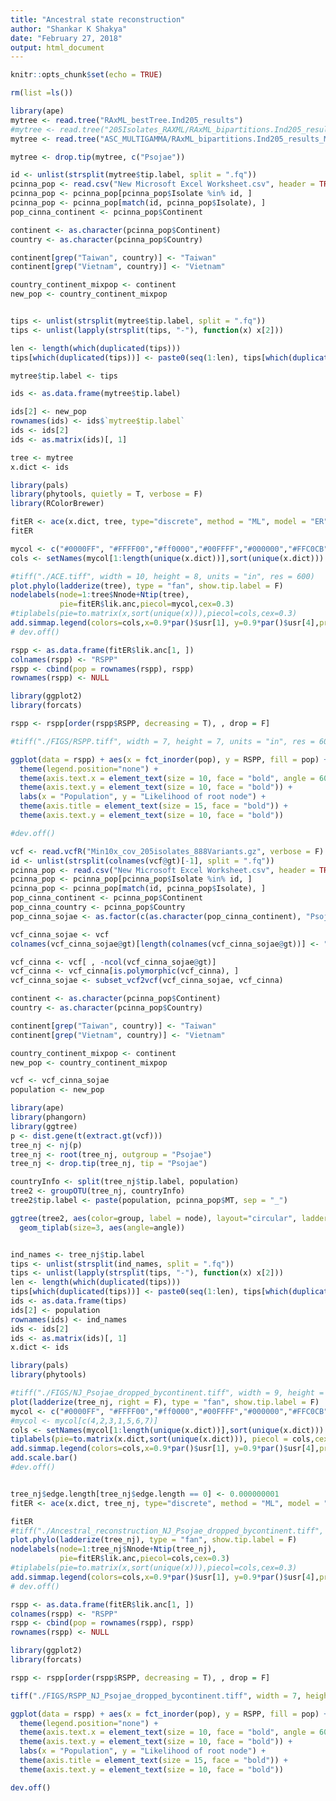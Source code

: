 ---
title: "Ancestral state reconstruction"
author: "Shankar K Shakya"
date: "February 27, 2018"
output: html_document
---

```{r setup, include=FALSE}
knitr::opts_chunk$set(echo = TRUE)
```

```{r}
rm(list =ls())

library(ape)
mytree <- read.tree("RAxML_bestTree.Ind205_results")
#mytree <- read.tree("205Isolates_RAXML/RAxML_bipartitions.Ind205_results")
mytree <- read.tree("ASC_MULTIGAMMA/RAxML_bipartitions.Ind205_results_MULTIGAMMAI")

mytree <- drop.tip(mytree, c("Psojae"))

id <- unlist(strsplit(mytree$tip.label, split = ".fq"))
pcinna_pop <- read.csv("New Microsoft Excel Worksheet.csv", header = TRUE)
pcinna_pop <- pcinna_pop[pcinna_pop$Isolate %in% id, ]
pcinna_pop <- pcinna_pop[match(id, pcinna_pop$Isolate), ]
pop_cinna_continent <- pcinna_pop$Continent

continent <- as.character(pcinna_pop$Continent)
country <- as.character(pcinna_pop$Country)

continent[grep("Taiwan", country)] <- "Taiwan"
continent[grep("Vietnam", country)] <- "Vietnam"

country_continent_mixpop <- continent
new_pop <- country_continent_mixpop


tips <- unlist(strsplit(mytree$tip.label, split = ".fq"))
tips <- unlist(lapply(strsplit(tips, "-"), function(x) x[2]))

len <- length(which(duplicated(tips)))
tips[which(duplicated(tips))] <- paste0(seq(1:len), tips[which(duplicated(tips))])

mytree$tip.label <- tips

ids <- as.data.frame(mytree$tip.label)

ids[2] <- new_pop
rownames(ids) <- ids$`mytree$tip.label`
ids <- ids[2]
ids <- as.matrix(ids)[, 1]

tree <- mytree
x.dict <- ids

library(pals)
library(phytools, quietly = T, verbose = F)
library(RColorBrewer)

fitER <- ace(x.dict, tree, type="discrete", method = "ML", model = "ER", marginal = FALSE)
fitER

mycol <- c("#0000FF", "#FFFF00","#ff0000","#00FFFF","#000000","#FFC0CB","#00ff00", "#FF00FF") %>% setNames(unique(new_pop))
cols <- setNames(mycol[1:length(unique(x.dict))],sort(unique(x.dict)))

#tiff("./ACE.tiff", width = 10, height = 8, units = "in", res = 600)
plot.phylo(ladderize(tree), type = "fan", show.tip.label = F)
nodelabels(node=1:tree$Nnode+Ntip(tree),
           pie=fitER$lik.anc,piecol=mycol,cex=0.3)
#tiplabels(pie=to.matrix(x,sort(unique(x))),piecol=cols,cex=0.3)
add.simmap.legend(colors=cols,x=0.9*par()$usr[1], y=0.9*par()$usr[4],prompt=FALSE,fsize=0.9)
# dev.off()

rspp <- as.data.frame(fitER$lik.anc[1, ])
colnames(rspp) <- "RSPP"
rspp <- cbind(pop = rownames(rspp), rspp)
rownames(rspp) <- NULL

library(ggplot2)
library(forcats)

rspp <- rspp[order(rspp$RSPP, decreasing = T), , drop = F]

#tiff("./FIGS/RSPP.tiff", width = 7, height = 7, units = "in", res = 600)

ggplot(data = rspp) + aes(x = fct_inorder(pop), y = RSPP, fill = pop) + geom_bar(stat = "identity", fill = cols[as.numeric(rownames(rspp))]) + 
  theme(legend.position="none") +
  theme(axis.text.x = element_text(size = 10, face = "bold", angle = 60, hjust = 1)) +
  theme(axis.text.y = element_text(size = 10, face = "bold")) +
  labs(x = "Population", y = "Likelihood of root node") +
  theme(axis.title = element_text(size = 15, face = "bold")) +
  theme(axis.text.y = element_text(size = 10, face = "bold")) 

#dev.off()

```


```{r}

vcf <- read.vcfR("Min10x_cov_205isolates_888Variants.gz", verbose = F)
id <- unlist(strsplit(colnames(vcf@gt)[-1], split = ".fq"))
pcinna_pop <- read.csv("New Microsoft Excel Worksheet.csv", header = TRUE)
pcinna_pop <- pcinna_pop[pcinna_pop$Isolate %in% id, ]
pcinna_pop <- pcinna_pop[match(id, pcinna_pop$Isolate), ]
pop_cinna_continent <- pcinna_pop$Continent
pop_cinna_country <- pcinna_pop$Country
pop_cinna_sojae <- as.factor(c(as.character(pop_cinna_continent), "Psojae"))

vcf_cinna_sojae <- vcf
colnames(vcf_cinna_sojae@gt)[length(colnames(vcf_cinna_sojae@gt))] <- "Psojae"

vcf_cinna <- vcf[ , -ncol(vcf_cinna_sojae@gt)]
vcf_cinna <- vcf_cinna[is.polymorphic(vcf_cinna), ]
vcf_cinna_sojae <- subset_vcf2vcf(vcf_cinna_sojae, vcf_cinna)

continent <- as.character(pcinna_pop$Continent)
country <- as.character(pcinna_pop$Country)

continent[grep("Taiwan", country)] <- "Taiwan"
continent[grep("Vietnam", country)] <- "Vietnam"

country_continent_mixpop <- continent
new_pop <- country_continent_mixpop

vcf <- vcf_cinna_sojae
population <- new_pop

library(ape)
library(phangorn)
library(ggtree)
p <- dist.gene(t(extract.gt(vcf)))
tree_nj <- nj(p)
tree_nj <- root(tree_nj, outgroup = "Psojae")
tree_nj <- drop.tip(tree_nj, tip = "Psojae")

countryInfo <- split(tree_nj$tip.label, population)
tree2 <- groupOTU(tree_nj, countryInfo)
tree2$tip.label <- paste(population, pcinna_pop$MT, sep = "_")

ggtree(tree2, aes(color=group, label = node), layout="circular", ladderize = TRUE) +
  geom_tiplab(size=3, aes(angle=angle))


ind_names <- tree_nj$tip.label
tips <- unlist(strsplit(ind_names, split = ".fq"))
tips <- unlist(lapply(strsplit(tips, "-"), function(x) x[2]))
len <- length(which(duplicated(tips)))
tips[which(duplicated(tips))] <- paste0(seq(1:len), tips[which(duplicated(tips))])
ids <- as.data.frame(tips)
ids[2] <- population
rownames(ids) <- ind_names
ids <- ids[2]
ids <- as.matrix(ids)[, 1]
x.dict <- ids

library(pals)
library(phytools)

#tiff("./FIGS/NJ_Psojae_dropped_bycontinent.tiff", width = 9, height = 7, units = "in", res = 600)
plot(ladderize(tree_nj, right = F), type = "fan", show.tip.label = F)
mycol <- c("#0000FF", "#FFFF00","#ff0000","#00FFFF","#000000","#FFC0CB","#00ff00", "#FF00FF") %>% setNames(unique(new_pop)) 
#mycol <- mycol[c(4,2,3,1,5,6,7)]
cols <- setNames(mycol[1:length(unique(x.dict))],sort(unique(x.dict)))
tiplabels(pie=to.matrix(x.dict,sort(unique(x.dict))), piecol = cols,cex=0.25)
add.simmap.legend(colors=cols,x=0.9*par()$usr[1], y=0.9*par()$usr[4],prompt=FALSE,fsize=0.9)
add.scale.bar()
#dev.off()


tree_nj$edge.length[tree_nj$edge.length == 0] <- 0.000000001
fitER <- ace(x.dict, tree_nj, type="discrete", method = "ML", model = "ER", marginal = FALSE)

fitER
#tiff("./Ancestral_reconstruction_NJ_Psojae_dropped_bycontinent.tiff", width = 10, height = 8, units = "in", res = 600)
plot.phylo(ladderize(tree_nj), type = "fan", show.tip.label = F)
nodelabels(node=1:tree_nj$Nnode+Ntip(tree_nj),
           pie=fitER$lik.anc,piecol=cols,cex=0.3)
#tiplabels(pie=to.matrix(x,sort(unique(x))),piecol=cols,cex=0.3)
add.simmap.legend(colors=cols,x=0.9*par()$usr[1], y=0.9*par()$usr[4],prompt=FALSE,fsize=0.9)
# dev.off()

rspp <- as.data.frame(fitER$lik.anc[1, ])
colnames(rspp) <- "RSPP"
rspp <- cbind(pop = rownames(rspp), rspp)
rownames(rspp) <- NULL

library(ggplot2)
library(forcats)

rspp <- rspp[order(rspp$RSPP, decreasing = T), , drop = F]

tiff("./FIGS/RSPP_NJ_Psojae_dropped_bycontinent.tiff", width = 7, height = 7, units = "in", res = 600)

ggplot(data = rspp) + aes(x = fct_inorder(pop), y = RSPP, fill = pop) + geom_bar(stat = "identity", fill = cols[as.numeric(rownames(rspp))]) + 
  theme(legend.position="none") +
  theme(axis.text.x = element_text(size = 10, face = "bold", angle = 60, hjust = 1)) +
  theme(axis.text.y = element_text(size = 10, face = "bold")) +
  labs(x = "Population", y = "Likelihood of root node") +
  theme(axis.title = element_text(size = 15, face = "bold")) +
  theme(axis.text.y = element_text(size = 10, face = "bold")) 

dev.off()

```

